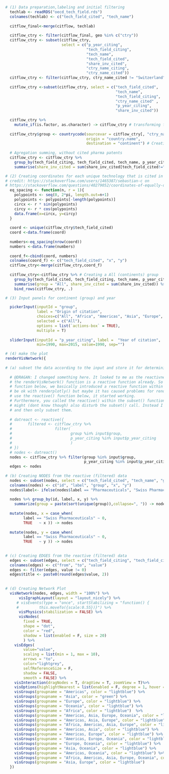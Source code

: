 ```r

# (1) Data preparation,labeling and initial filtering
  techlab <- readRDS("oecd_tech_field.rds")
  colnames(techlab) <- c("tech_field_cited", "tech_name")
  
  citflow_final<-merge(citflow, techlab)
  
  citflow_ctry <- filter(citflow_final, geo %in% c("ctry"))
  citflow_ctry <- subset(citflow_ctry, 
                         select = c("p_year_citing", 
                                    "tech_field_citing", 
                                    "tech_name",
                                    "tech_field_cited", 
                                    "share_inv_cited", 
                                    "ctry_name_citing", 
                                    "ctry_name_cited"))
  citflow_ctry <- filter(citflow_ctry, ctry_name_cited != "Switzerland" & ctry_name_citing=="Switzerland")
  
  citflow_ctry <-subset(citflow_ctry, select = c("tech_field_cited", 
                                                 "tech_name", 
                                                 "tech_field_citing",
                                                 "ctry_name_cited" ,
                                                 "p_year_citing",
                                                 "share_inv_cited"))
  
  citflow_ctry %>% 
    mutate_if(is.factor, as.character) -> citflow_ctry # transforming factors into characters
  
  citflow_ctry$group <- countrycode(sourcevar = citflow_ctry[, "ctry_name_cited"],
                                    origin = "country.name",
                                    destination = "continent") # Creating continent var (group)
  
  # Agregation summing, without cited pharma patents
  citflow_ctry <- citflow_ctry %>% 
    group_by(tech_field_citing, tech_field_cited, tech_name, p_year_citing, group) %>% 
    summarise(share_inv_cited = sum(share_inv_cited[tech_field_cited!="16"], na.rm = TRUE)) 

# (2) Creating coordinates for each unique technology that is cited in a c
# credit: https://stackoverflow.com/users/1465387/sebastian-c on
# https://stackoverflow.com/questions/40279052/coordinates-of-equally-distanced-n-points-on-a-circle-in-r
  eq_spacing <- function(n, r = 1){
    polypoints <- seq(0, 2*pi, length.out=n+1)
    polypoints <- polypoints[-length(polypoints)]
    circx <- r * sin(polypoints)
    circy <- r * cos(polypoints)
    data.frame(x=circx, y=circy)
  }
  
  coord <- unique(citflow_ctry$tech_field_cited)
  coord <-data.frame(coord)
  
  numbers<-eq_spacing(nrow(coord))
  numbers <-data.frame(numbers)
  
  coord_f<-cbind(coord, numbers)
  colnames(coord_f) <- c("tech_field_cited", "x", "y")
  citflow_ctry<-merge(citflow_ctry,coord_f)
  
  citflow_ctry<-citflow_ctry %>% # Creating a All (continents) group
    group_by(tech_field_cited, tech_field_citing, tech_name, p_year_citing,x,y) %>% 
    summarise(group = "All", share_inv_cited = sum(share_inv_cited)) %>%                 
    bind_rows(citflow_ctry, .)

# (3) Input panels for continent (group) and year

  pickerInput(inputId = "group",
              label = "Origin of citation", 
              choices=c("All", "Africa", "Americas", "Asia", "Europe", "Oceania"),
              selected = c("All"),
              options = list(`actions-box` = TRUE),
              multiple = T)
  
  sliderInput(inputId = "p_year_citing", label =  "Year of citation", 
              min=1990, max=2015, value=1990, sep="")

# (4) make the plot
renderVisNetwork({
  
# (a) subset the data according to the input and store it for determining nodes and edges:
  
  # @DRAGAN: I changed something here. It looked to me as the reactivness did not work for some reason.
  # the renderVisNetwork() function is a reactive function already. So when we added the reactive()
  # function below, we basically introduced a reactive function within a reactive function. This seems to
  # be ok with renderplotly() but maybe it has caused problems for renderVisNetwork(). As soon as I didnt
  # use the reactive() function below, it started working.
  # Furthermore, you called the reactive() within the subset() function. I changed this as well now as this
  # might (dont know though) also disturb the subset() call. Instead I first define the nodes and edges data.frames
  # and then only subset them.
  
  # datreact <- reactive({
  #       filtered <- citflow_ctry %>%
  #                   filter(
  #                          group %in% input$group,
  #                          p_year_citing %in% input$p_year_citing
  #                          )
  # })
  # nodes <- datreact()
  nodes <- citflow_ctry %>% filter(group %in% input$group, 
                                   p_year_citing %in% input$p_year_citing)
  edges <- nodes
    
# (b) Creating NODES from the reactive (filtered) data
  nodes <- subset(nodes, select = c("tech_field_cited", "tech_name", "group", "x", "y"))
  colnames(nodes) <- c("id", "label", "group", "x", "y")
  nodes$label<- ifelse(nodes$label == "Pharmaceuticals", "Swiss Pharmaceuticals", nodes$label)
      
  nodes %>% group_by(id, label, x, y) %>%
    summarize(group = paste(sort(unique(group)),collapse=", ")) -> nodes
      
  mutate(nodes, x = case_when(
        label == "Swiss Pharmaceuticals" ~ 0, 
        TRUE   ~ x )) -> nodes
       
  mutate(nodes, y = case_when(
        label == "Swiss Pharmaceuticals" ~ 0, 
        TRUE   ~ y )) -> nodes
      
      
# (c) Creating EDGES from the reactive (filtered) data    
  edges <- subset(edges, select = c("tech_field_citing", "tech_field_cited" ,"share_inv_cited"))
  colnames(edges) <- c("from", "to", "value")
  edges <- filter(edges, value != 0)
  edges$title <- paste0(round(edges$value, 2))
    
  
# (d) Creating Network Plot
  visNetwork(nodes, edges, width = "100%") %>%
      visIgraphLayout(layout = "layout_nicely") %>%
     # visEvents(type = "once", startStabilizing = "function() {
     #         this.moveTo({scale:0.55})}") %>%
      visPhysics(stabilization = FALSE) %>%
      visNodes(
        fixed = TRUE,
        shape = "dot",
        color = "red",
        shadow = list(enabled = F, size = 20)
        ) %>%
    visEdges(
        value="value",
        scaling = list(min = 1, max = 10),
        arrows = "to",
        color="lightgrey",
        selfReferenceSize = F,
        shadow = FALSE,
        smooth = FALSE) %>%
    visInteraction(dragNodes = T, dragView = T, zoomView = T)%>%
    visOptions(highlightNearest = list(enabled = F, degree = 1, hover = T)) %>%
    visGroups(groupname = "Americas", color = "lightblue") %>%
    visGroups(groupname = "Asia", color = "green") %>%
    visGroups(groupname = "Europe", color = "lightblue") %>%
    visGroups(groupname = "Oceania", color = "lightblue") %>%
    visGroups(groupname = "Africa", color = "lightblue")  %>%
    visGroups(groupname = "Americas, Asia, Europe, Oceania", color = "lightblue") %>%
    visGroups(groupname = "Americas, Asia, Europe", color = "lightblue") %>%
    visGroups(groupname = "Africa, Americas, Asia, Europe", color = "lightblue") %>%
    visGroups(groupname = "Americas, Asia", color = "lightblue") %>%
    visGroups(groupname = "Americas, Europe", color = "lightblue") %>%
    visGroups(groupname = "Americas, Europe, Oceania", color = "lightblue") %>%
    visGroups(groupname = "Europe, Oceania", color = "lightblue") %>%
    visGroups(groupname = "Asia, Oceania", color = "lightblue") %>%
    visGroups(groupname = "Americas, Oceania", color = "lightblue") %>%
    visGroups(groupname = "Africa, Americas, Asia, Europe, Oceania", color = "lightblue") %>%
    visGroups(groupname = "Asia, Europe", color = "lightblue")
  })    

```
